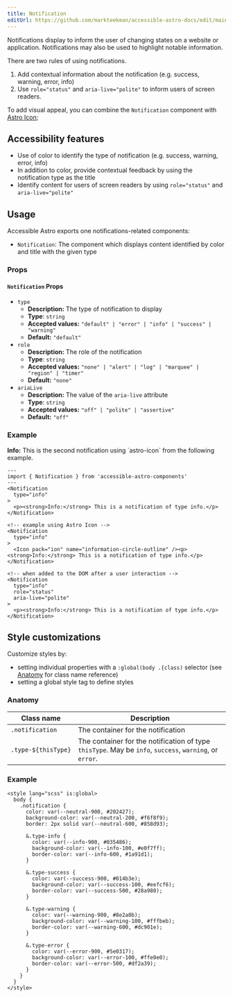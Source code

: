 ```yaml
---
title: Notification
editUrl: https://github.com/markteekman/accessible-astro-docs/edit/main/src/content/docs/components/notification.mdx
---
```



Notifications display to inform the user of changing states on a website or application. Notifications may also be used to highlight notable information.

There are two rules of using notifications.
1. Add contextual information about the notification (e.g. success, warning, error, info)
1. Use `role="status"` and `aria-live="polite"` to inform users of screen readers.

To add visual appeal, you can combine the `Notification` component with [Astro Icon](https://github.com/natemoo-re/astro-icon);

## Accessibility features
* Use of color to identify the type of notification (e.g. success, warning, error, info)
* In addition to color, provide contextual feedback by using the notification type as the title
* Identify content for users of screen readers by using `role="status"` and `aria-live="polite"`

## Usage
Accessible Astro exports one notifications-related components:
* `Notification`: The component which displays content identified by color and title with the given type

### Props
#### `Notification` Props
* `type`
  * **Description:** The type of notification to display
  * **Type**: `string`
  * **Accepted values:** `"default" | "error" | "info" | "success" | "warning"`
  * **Default:** `"default"`
* `role`
  * **Description:** The role of the notification
  * **Type**: `string`
  * **Accepted values:** `"none" | "alert" | "log" | "marquee" | "region" | "timer"`
  * **Default:** `"none"`
* `ariaLive`
  * **Description:** The value of the `aria-live` attribute
  * **Type**: `string`
  * **Accepted values:** `"off" | "polite" | "assertive"`
  * **Default:** `"off"`

### Example

<NoStarlightStyles>
  <Notification
    type="info"
    role="status"
    aria-live="polite"
  >
    <Icon pack="ion" name="information-circle-outline" size={32} /><p><strong>Info:</strong> This is the second notification using `astro-icon` from the following example.</p>
  </Notification>
</NoStarlightStyles>

```astro
---
import { Notification } from 'accessible-astro-components'
---
<Notification
  type="info"
>
  <p><strong>Info:</strong> This is a notification of type info.</p>
</Notification>

<!-- example using Astro Icon -->
<Notification
  type="info"
>
  <Icon pack="ion" name="information-circle-outline" /><p><strong>Info:</strong> This is a notification of type info.</p>
</Notification>

<!-- when added to the DOM after a user interaction -->
<Notification
  type="info"
  role="status"
  aria-live="polite"
>
  <p><strong>Info:</strong> This is a notification of type info.</p>
</Notification>
```

## Style customizations
Customize styles by:

* setting individual properties with a `:global(body .{class)` selector (see [Anatomy](#anatomy) for class name reference)
* setting a global style tag to define styles

### Anatomy
| Class name | Description |
| --- | --- |
| `.notification` | The container for the notification |
| `.type-${thisType}` | The container for the notification of type `thisType`. May be `info`, `success`, `warning`, or `error`.  |

### Example
```astro
<style lang="scss" is:global>
  body {
    .notification {
      color: var(--neutral-900, #202427);
      background-color: var(--neutral-200, #f6f8f9);
      border: 2px solid var(--neutral-600, #858d93);

      &.type-info {
        color: var(--info-900, #035486);
        background-color: var(--info-100, #e0f7ff);
        border-color: var(--info-600, #1a91d1);
      }

      &.type-success {
        color: var(--success-900, #014b3e);
        background-color: var(--success-100, #eefcf6);
        border-color: var(--success-500, #28a980);
      }

      &.type-warning {
        color: var(--warning-900, #8e2a0b);
        background-color: var(--warning-100, #fffbeb);
        border-color: var(--warning-600, #dc901e);
      }

      &.type-error {
        color: var(--error-900, #5e0317);
        background-color: var(--error-100, #ffe0e0);
        border-color: var(--error-500, #df2a39);
      }
    }
  }
</style>
```